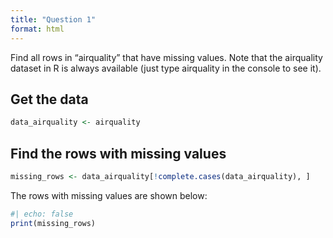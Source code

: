 ```yaml
---
title: "Question 1"
format: html
---
```


Find all rows in “airquality” that have missing values. Note that the airquality dataset in R is always available (just type airquality in the console to see it).

## Get the data


```r
data_airquality <- airquality
```

## Find the rows with missing values
```r
missing_rows <- data_airquality[!complete.cases(data_airquality), ]
```
The rows with missing values are shown below:
```r
#| echo: false
print(missing_rows)
```
